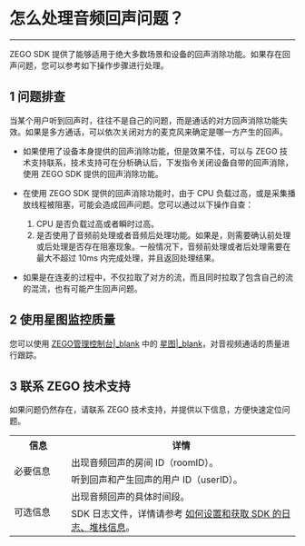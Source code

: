 # 怎么处理音频回声问题？

---

ZEGO SDK 提供了能够适用于绝大多数场景和设备的回声消除功能。如果存在回声问题，您可以参考如下操作步骤进行处理。


## 1 问题排查


<div class="mk-warning">


当某个用户听到回声时，往往不是自己的问题，而是通话的对方回声消除功能失效。如果是多方通话，可以依次关闭对方的麦克风来确定是哪一方产生的回声。 
</div>

- 如果使用了设备本身提供的回声消除功能，但是效果不佳，可以与 ZEGO 技术支持联系，技术支持可在分析确认后，下发指令关闭设备自带的回声消除，使用 ZEGO SDK 提供的回声消除功能。


- 在使用 ZEGO SDK 提供的回声消除功能时，由于 CPU 负载过高，或是采集播放线程被阻塞，可能会造成回声问题。您可以通过以下操作自查：

    1. CPU 是否负载过高或者瞬时过高。
    2. 是否使用了音频前处理或者音频后处理功能。如果是，则需要确认前处理或后处理是否存在阻塞现象。一般情况下，音频前处理或者后处理需要在最大不超过 10ms 内完成处理，并且返回处理结果。
 

- 如果是在连麦的过程中，不仅拉取了对方的流，而且同时拉取了包含自己的流的混流，也有可能产生回声问题。


## 2 使用星图监控质量

您可以使用 [ZEGO管理控制台\|_blank](https://console.zego.im/) 中的 [星图\|_blank](https://console.zego.im/prism)，对音视频通话的质量进行跟踪。


## 3 联系 ZEGO 技术支持

如果问题仍然存在，请联系 ZEGO 技术支持，并提供以下信息，方便快速定位问题。


<table>
  <colgroup>
    <col width="20%">
    <col width="80%">
  </colgroup>
  <tbody><tr>
    <th>信息</th>
    <th>详情</th>
  </tr>
  <tr>
    <td rowspan="2">必要信息</td>
    <td>出现音频回声的房间 ID（roomID）。</td>
  </tr>
  <tr>
    <td>听到回声和产生回声的用户 ID（userID）。</td>
  </tr>
  <tr>
    <td rowspan="2">可选信息</td>
    <td>出现音频回声的具体时间段。</td>
  </tr>
  <tr>
    <td>SDK 日志文件，详情请参考 <a target="_blank" href="https://doc-zh.zego.im/faq/express_sdkLog">如何设置和获取 SDK 的日志、堆栈信息</a>。</td>
  </tr>
</tbody></table>